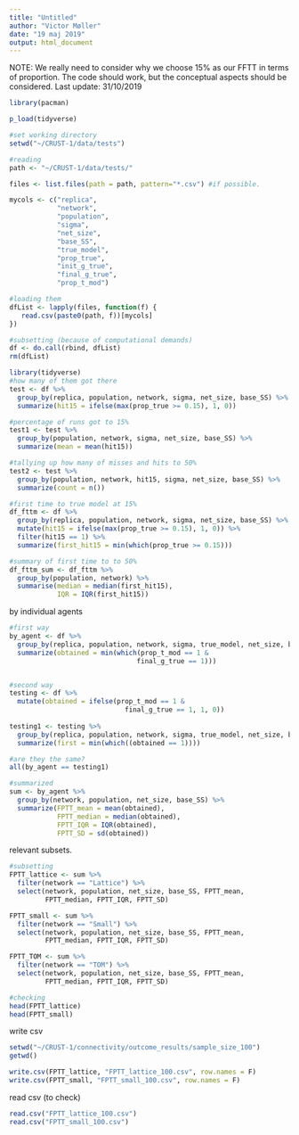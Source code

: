 ```yaml
---
title: "Untitled"
author: "Victor Møller"
date: "19 maj 2019"
output: html_document
---
```

NOTE: 
We really need to consider why we choose 15% as our FFTT in terms of proportion. The code should work, but the conceptual aspects should be considered. 
Last update: 31/10/2019


```r
library(pacman)

p_load(tidyverse)

#set working directory
setwd("~/CRUST-1/data/tests")

```

```r
#reading 
path <- "~/CRUST-1/data/tests/"

files <- list.files(path = path, pattern="*.csv") #if possible. 

mycols <- c("replica", 
            "network", 
            "population", 
            "sigma",
            "net_size",
            "base_SS",
            "true_model",
            "prop_true",
            "init_g_true",
            "final_g_true",
            "prop_t_mod")

#loading them 
dfList <- lapply(files, function(f) {  
   read.csv(paste0(path, f))[mycols]
})

#subsetting (because of computational demands)
df <- do.call(rbind, dfList) 
rm(dfList)
```


```r
library(tidyverse)
#how many of them got there
test <- df %>%
  group_by(replica, population, network, sigma, net_size, base_SS) %>%
  summarize(hit15 = ifelse(max(prop_true >= 0.15), 1, 0))

#percentage of runs got to 15%
test1 <- test %>%
  group_by(population, network, sigma, net_size, base_SS) %>%
  summarize(mean = mean(hit15))

#tallying up how many of misses and hits to 50%
test2 <- test %>%
  group_by(population, network, hit15, sigma, net_size, base_SS) %>%
  summarize(count = n())

#first time to true model at 15%
df_fttm <- df %>%
  group_by(replica, population, network, sigma, net_size, base_SS) %>%
  mutate(hit15 = ifelse(max(prop_true >= 0.15), 1, 0)) %>%
  filter(hit15 == 1) %>%
  summarize(first_hit15 = min(which(prop_true >= 0.15)))

#summary of first time to to 50%
df_fttm_sum <- df_fttm %>% 
  group_by(population, network) %>%
  summarise(median = median(first_hit15), 
            IQR = IQR(first_hit15))


```

by individual agents 

```r

#first way 
by_agent <- df %>%
  group_by(replica, population, network, sigma, true_model, net_size, base_SS) %>%
  summarize(obtained = min(which(prop_t_mod == 1 & 
                                final_g_true == 1)))


#second way
testing <- df %>%
  mutate(obtained = ifelse(prop_t_mod == 1 & 
                             final_g_true == 1, 1, 0))
  
testing1 <- testing %>%
  group_by(replica, population, network, sigma, true_model, net_size, base_SS) %>%
  summarize(first = min(which((obtained == 1))))

#are they the same?
all(by_agent == testing1)  

#summarized 
sum <- by_agent %>%
  group_by(network, population, net_size, base_SS) %>%
  summarize(FPTT_mean = mean(obtained),
            FPTT_median = median(obtained),
            FPTT_IQR = IQR(obtained),
            FPTT_SD = sd(obtained))

```

relevant subsets. 

```r

#subsetting 
FPTT_lattice <- sum %>%
  filter(network == "Lattice") %>%
  select(network, population, net_size, base_SS, FPTT_mean, 
         FPTT_median, FPTT_IQR, FPTT_SD)

FPTT_small <- sum %>%
  filter(network == "Small") %>%
  select(network, population, net_size, base_SS, FPTT_mean,
         FPTT_median, FPTT_IQR, FPTT_SD)

FPTT_TOM <- sum %>%
  filter(network == "TOM") %>%
  select(network, population, net_size, base_SS, FPTT_mean,
         FPTT_median, FPTT_IQR, FPTT_SD)

#checking
head(FPTT_lattice)
head(FPTT_small)

```

write csv 

```r

setwd("~/CRUST-1/connectivity/outcome_results/sample_size_100")
getwd()

write.csv(FPTT_lattice, "FPTT_lattice_100.csv", row.names = F)
write.csv(FPTT_small, "FPTT_small_100.csv", row.names = F)

```

read csv (to check)

```r

read.csv("FPTT_lattice_100.csv")
read.csv("FPTT_small_100.csv")

```
